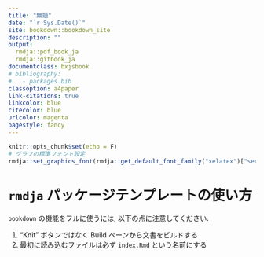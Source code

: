 ---
title: "無題"
date: "`r Sys.Date()`"
site: bookdown::bookdown_site
description: ""
output:
  rmdja::pdf_book_ja
  rmdja::gitbook_ja
documentclass: bxjsbook
# bibliography: 
#   - packages.bib
classoption: a4paper
link-citations: true
linkcolor: blue
citecolor: blue
urlcolor: magenta
pagestyle: fancy
---

```{r setup, include=FALSE}
knitr::opts_chunk$set(echo = F)
# グラフの標準フォント設定
rmdja::set_graphics_font(rmdja::get_default_font_family("xelatex")["serif"])
```

# `rmdja` パッケージテンプレートの使い方

`bookdown` の機能をフルに使うには, 以下の点に注意してください.

1. "Knit" ボタンではなく Build ペーンから文書をビルドする
2. 最初に読み込むファイルは必ず `index.Rmd` という名前にする



<!--chapter:end:index.Rmd-->

